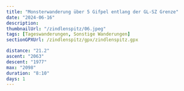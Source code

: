 ```yaml
---
title: "Monsterwanderung über 5 Gifpel entlang der GL-SZ Grenze"
date: "2024-06-16"
description:
thumbnailUrl: "/zindlenspitz/06.jpeg"
tags: [Tageswanderungen, Sonstige Wanderungen]
sectionGPXUrl: /zindlenspitz/gpx/zindlenspitz.gpx

distance: "21.2"
ascent: "2063"
descent: "1977"
max: "2098"
duration: "8:10"
days: 1
---
```


<Img imageUrl="/zindlenspitz/01.jpeg" description="Wägitalersee" />
<Img
	imageUrl="/zindlenspitz/02.jpeg"
	description="Zindlerspitz (rechts) und Rossalpelispitz (links hinten)"
/>
<Img
	imageUrl="/zindlenspitz/03.jpeg"
	description="Weg zum Zindlenspitz Gipfel"
/>
<Img
	imageUrl="/zindlenspitz/04.jpeg"
	description="Rossalpelispsitz (rechts), Schiberg (links in den Wolken)"
/>
<Img
	imageUrl="/zindlenspitz/05.jpeg"
	description="So blau habe ich noch kaum je einen Wegweiser gesehen! (Aufstieg zum Rossalpelispitz)"
/>
<Img
	imageUrl="/zindlenspitz/06.jpeg"
	description="Vom Rossalpelispitz in Richtung Schiberg (links in den Wolken)"
/>
<Img
	imageUrl="/zindlenspitz/07.jpeg"
	description="Mythen in der Ferne, auch zu sehen Rigi Hochflueh (zwischen den Mythen) und Stanserhorn und Pilatus (links und rechts hinten in den Wolken)"
/>
<Img
	imageUrl="/zindlenspitz/08.jpeg"
	description="Blick zurück (Zindlenspitz rechts, Rossalpelispitz links)"
/>
<Img
	imageUrl="/zindlenspitz/09.jpeg"
	description="Vom Schiberg in Richtung Zürich"
/>
<Img
	imageUrl="/zindlenspitz/10.jpeg"
	description="Vom Bockmattlipass in Richtung Rautispitz (hinten Mitte) und Wiggis (hinten rechts)"
/>
<Img imageUrl="/zindlenspitz/11.jpeg" description="Grat zum Tierberg" />
<Img
	imageUrl="/zindlenspitz/12.jpeg"
	description="Blick zurück zum Zindlenspitz und Rossaleplispitz (hinten rechts)"
/>
